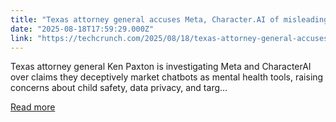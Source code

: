 ```yaml
---
title: "Texas attorney general accuses Meta, Character.AI of misleading kids with mental health claims"
date: "2025-08-18T17:59:29.000Z"
link: "https://techcrunch.com/2025/08/18/texas-attorney-general-accuses-meta-character-ai-of-misleading-kids-with-mental-health-claims/"
---
```


Texas attorney general Ken Paxton is investigating Meta and CharacterAI over claims they deceptively market chatbots as mental health tools, raising concerns about child safety, data privacy, and targ...

[Read more](https://techcrunch.com/2025/08/18/texas-attorney-general-accuses-meta-character-ai-of-misleading-kids-with-mental-health-claims/)
